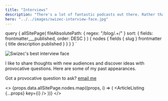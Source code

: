 ```yaml
---
title: "Interviews"
description: "There's a lot of fantastic podcasts out there. Rather than add one more to the list, Swizec runs a reverse podcast – guesting with everyone who has good questions."
hero: "../../images/swizec-interview-face.jpg"
---
```



  query {
    allSitePage(
      fileAbsolutePath: { regex: "/blog/.+/" }
      sort: { fields: frontmatter___published, order: DESC }
    ) {
      nodes {
        fields {
          slug
        }
        frontmatter {
          title
          description
          published
        }
      }
    }
  }
`

![Swizec's best interview face](../../images/swizec-interview-face.jpg)

I like to share thoughts with new audiences and discover ideas with provocative questions. Here are some of my past appearances.

Got a provocative question to ask? [email me](mailto:hi@swizec.com?subject=Provocative+question)

<>
  {props.data.allSitePage.nodes.map((props, i) => (
    <ArticleListing {...props} key={i} />
  ))}
</>
